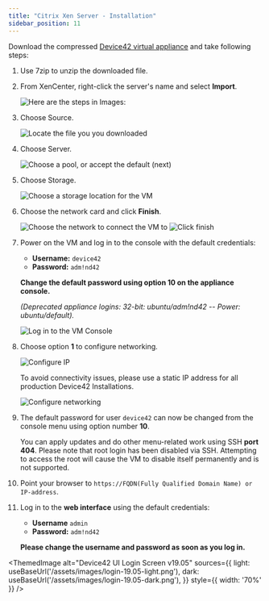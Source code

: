 ```yaml
---
title: "Citrix Xen Server - Installation"
sidebar_position: 11
---
```



Download the compressed [Device42 virtual appliance](https://www.device42.com/download/) and take following steps:

1. Use 7zip to unzip the downloaded file.
2. From XenCenter, right-click the server's name and select **Import**.
   
    ![Here are the steps in Images:](/assets/images/wpid5942-wpid-media_1331243551635.png)

3. Choose Source.
   
    ![Locate the file you you downloaded](/assets/images/wpid5943-wpid-media_1331243622364.png)

4. Choose Server.

    ![Choose a pool, or accept the default (next)](/assets/images/wpid5944-wpid-media_1331243664174.png)

5. Choose Storage.
   
    ![Choose a storage location for the VM](/assets/images/wpid5945-wpid-media_1331243689911.png)

6. Choose the network card and click **Finish**.
   
    ![Choose the network to connect the VM to](/assets/images/wpid5946-wpid-media_1331243717545.png)
    ![Click finish](/assets/images/wpid5947-wpid-media_1331243745178.png)

7. Power on the VM and log in to the console with the default credentials: 

   - **Username:** `device42`
   - **Password:** `adm!nd42` 
  
   **Change the default password using option 10 on the appliance console.**

   _(Deprecated appliance logins: 32-bit: ubuntu/adm!nd42 -- Power: ubuntu/default)._ 

    ![Log in to the VM Console](/assets/images/wpid5950-media_1419606545144.png)

8. Choose option **1** to configure networking. 
   
   ![Configure IP](/assets/images/wpid5951-media_1338938610667.png)

   To avoid connectivity issues, please use a static IP address for all production Device42 Installations.

   ![Configure networking](/assets/images/wpid5948-media_1338938641495.png)

9.  The default password for user `device42` can now be changed from the console menu using option number **10**. 
    
    You can apply updates and do other menu-related work using SSH **port 404**. Please note that root login has been disabled via SSH. Attempting to access the root will cause the VM to disable itself permanently and is not supported.
10. Point your browser to `https://FQDN(Fully Qualified Domain Name) or IP-address`.
11. Log in to the **web interface** using the default credentials:

    - **Username** `admin` 
    - **Password:** `adm!nd42` 

    **Please change the username and password as soon as you log in.**

<ThemedImage
  alt="Device42 UI Login Screen v19.05"
  sources={{
    light: useBaseUrl('/assets/images/login-19.05-light.png'),
    dark: useBaseUrl('/assets/images/login-19.05-dark.png'),
  }}
  style={{ width: '70%' }}
/>
